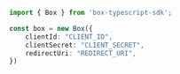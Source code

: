 ```typescript index.ts
import { Box } from 'box-typescript-sdk';

const box = new Box({
    clientId: "CLIENT_ID",
    clientSecret: "CLIENT_SECRET",
    redirectUri: "REDIRECT_URI",
})
```